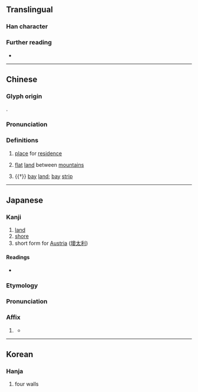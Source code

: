 {{character info}}
==Translingual==

===Han character===
{{Han char|rn=32|rad=土|as=13|sn=16|four=47134|canj=GHBK|ids=⿰土奧}}

===Further reading===
* {{Han ref|kx=0239.250|dkj=05504|dj=0479.180|hdz=10492.010|uh=58BA|ud=22714|bh=E94D|bd=59725}}

----

==Chinese==
{{zh-forms|alt=圫-ancient}}

===Glyph origin===
{{Han etym}}
{{Han compound|土|奧|c1=s|c2=p|ls=psc|t1=earth}}.

===Pronunciation===
{{zh-pron
|m=ào
|c=ou3
|h=pfs=
|md=
|mn=
|w=
|mc=y
|oc=y
|cat=n
}}

===Definitions===
{{zh-hanzi}}

# {{lb|zh|literary}} [[place]] for [[residence]]
# {{lb|zh|dialectal}} [[flat]] [[land]] between [[mountain]]s
# {{†}} [[bay]] [[land]]; [[bay]] [[strip]]

----

==Japanese==

===Kanji===
{{ja-kanji|grade=|rs=土13}}

# [[land]]
# [[shore]]
# short form for [[Austria]] ([[墺太利]])

====Readings====
* {{ja-readings
|goon=いく<ゐく, おう<あう
|kanon=いく<ゐく, おう<あう
|kun=きし-
}}

===Etymology===
{{ja-kanjitab|おう|yomi=o}}

===Pronunciation===
{{ja-pron|おう}}

===Affix===
{{ja-pos|affix|おう}}

# {{C|ja|Austria}} {{short for|ja|[[オーストリア]]／[[墺太利]]|tr=Ōsutoria|t={{place|ja|t=Austria|country}}}}
#* {{ja-r|独墺同盟|どくおう どうめい}}

----

==Korean==

===Hanja===
{{ko-hanja|hangeul=[[오]], [[욱]]}}

# four walls